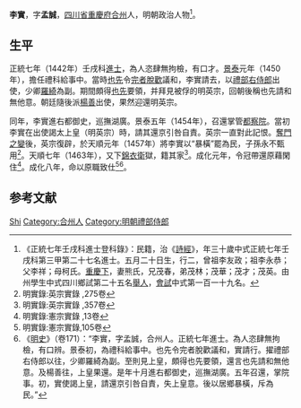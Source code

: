 {{Otheruses|other=名为李实的其他人物|李实}}
{{Otheruses|other=名为李孟诚的其他人物|李孟诚}}
{{明清人物信息框
| 姓名 = 李實
| 原名 =
| 圖片名稱= 
| 圖片大小 =
| 圖片說明 = 
| 最高職務 = 都察院右都御史
| 國家 = 大明 
| 爵位 =
| 籍貫 = [[四川省|四川省]][[重慶府|重慶府]][[合州|合州]]
| 族裔 = 
| 旗籍 = 
| 字號 = 
| 諡號 =
| 出生日期 = 五月二十日
| 出生地點 =
| 逝世日期 = 
| 逝世地點 =
| 墓葬 =
| 配偶 = 熊氏
| 親屬 = 曾祖李友政，祖李永恭，父李祥，母柯氏
| 出身 =
* 正統七年壬戌科進士
| 經歷 =
| 著作 =  
}}

'''李實'''{{BD|1413年||1472年||Li李}}，字'''孟誠'''，[[四川省|四川省]][[重慶府|重慶府]][[合州|合州]]人，明朝政治人物<ref>《正統七年壬戌科進士登科錄》：民籍，治《[[詩經|詩經]]》，年三十歲中式正統七年壬戌科第三甲第二十七名進士。五月二十日生，行二，曾祖李友政；祖李永恭；父李祥；母柯氏。[[重慶下|重慶下]]，妻熊氏，兄茂春，弟茂林；茂華；茂才；茂英。由州學生中式四川鄉試第二十五名[[舉人|舉人]]，[[會試|會試]]中式第一百一十九名。</ref>。

== 生平 ==
正統七年（1442年）壬戌科[[進士|進士]]，為人恣肆無拘檢，有口才。[[景泰_(明朝)|景泰]]元年（1450年），擔任禮科給事中。當時[[也先|也先]]令[[完者脫歡|完者脫歡]]議和，李實請去，以[[禮部右侍郎|禮部右侍郎]]出使，少卿[[羅綺|羅綺]]為副。期間頗得[[也先|也先]]要領，并拜見被俘的明英宗，回朝後稱也先請和無他意。朝廷隨後派[[楊善|楊善]]出使，果然迎還明英宗。

同年，李實進右都御史，巡撫湖廣。景泰五年（1454年），召還掌管[[都察院|都察院]]。當初李實在出使謁太上皇（明英宗）時，請其還京引咎自責。英宗一直對此記恨。[[奪門之變|奪門之變]]後，英宗復辟，於天順元年（1457年）將李實以“暴橫”罷為民，子孫永不甄用<ref>明實錄:英宗實錄 ,275卷</ref>。天順七年（1463年），又下[[錦衣衛|錦衣衛]]獄，籍其家<ref>明實錄:英宗實錄 ,357卷</ref>。成化元年，令冠帶還原藉閑住<ref>明實錄:憲宗實錄 ,13卷</ref>。成化八年，命以原職致仕<ref>明實錄:憲宗實錄,105卷</ref><ref>《[[明史|明史]]》（卷171）：“李實，字孟誠，合州人。正統七年進士。為人恣肆無拘檢，有口辨。景泰初，為禮科給事中。也先令完者脫歡議和，實請行。擢禮部右侍郎以往，少卿羅綺為副。至則見上皇，頗得也先要領，還言也先請和無他意。及楊善往，上皇果還。是年十月進右都御史，巡撫湖廣。五年召還，掌院事。初，實使謁上皇，請還京引咎自責，失上皇意。後以居鄉暴橫，斥為民。”</ref>。

== 参考文献 ==
{{wikisource|明史/卷171}}
{{Reflist}}

{{正統七年壬戌科殿試金榜}}

{{Authority control}}
{{DEFAULTSORT:Li李}}
[[Category:李姓|Shi]]
[[Category:合州人|Category:合州人]]
[[Category:明朝禮部侍郎|Category:明朝禮部侍郎]]